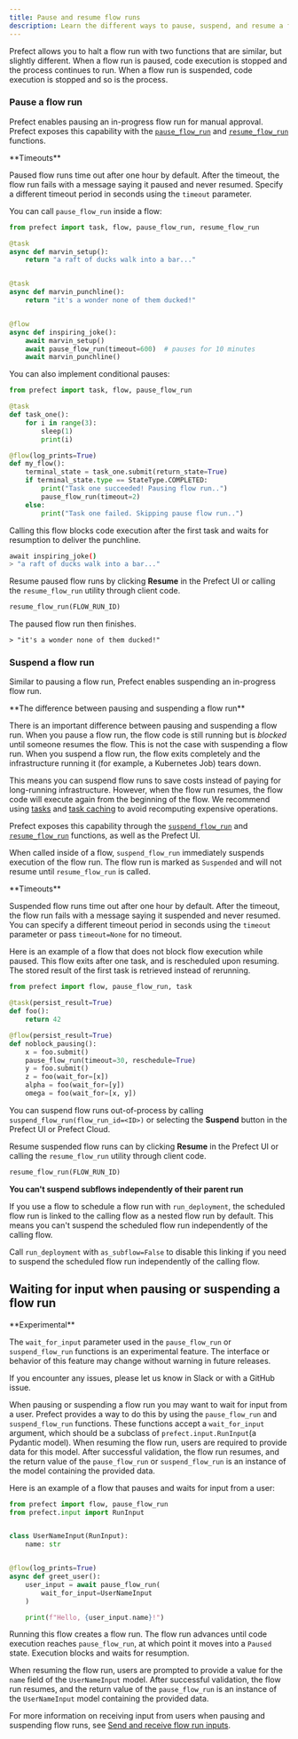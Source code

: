```yaml
---
title: Pause and resume flow runs
description: Learn the different ways to pause, suspend, and resume a flow run.
---
```


Prefect allows you to halt a flow run with two functions that are similar, but slightly different.
When a flow run is paused, code execution is stopped and the process continues to run.
When a flow run is suspended, code execution is stopped and so is the process.

### Pause a flow run

Prefect enables pausing an in-progress flow run for manual approval.
Prefect exposes this capability with the [`pause_flow_run`](https://prefect-python-sdk-docs.netlify.app/prefect/engine/#prefect.engine.pause_flow_run) 
and [`resume_flow_run`](https://prefect-python-sdk-docs.netlify.app/prefect/engine/#prefect.engine.resume_flow_run) functions.

<Note>
**Timeouts**

Paused flow runs time out after one hour by default.
After the timeout, the flow run fails with a message saying it paused and never resumed.
Specify a different timeout period in seconds using the `timeout` parameter.
</Note>

You can call `pause_flow_run` inside a flow:

```python
from prefect import task, flow, pause_flow_run, resume_flow_run

@task
async def marvin_setup():
    return "a raft of ducks walk into a bar..."


@task
async def marvin_punchline():
    return "it's a wonder none of them ducked!"


@flow
async def inspiring_joke():
    await marvin_setup()
    await pause_flow_run(timeout=600)  # pauses for 10 minutes
    await marvin_punchline()
```

You can also implement conditional pauses:

```python
from prefect import task, flow, pause_flow_run

@task
def task_one():
    for i in range(3):
        sleep(1)
        print(i)

@flow(log_prints=True)
def my_flow():
    terminal_state = task_one.submit(return_state=True)
    if terminal_state.type == StateType.COMPLETED:
        print("Task one succeeded! Pausing flow run..")
        pause_flow_run(timeout=2) 
    else:
        print("Task one failed. Skipping pause flow run..")
```

Calling this flow blocks code execution after the first task and waits for resumption to deliver the punchline.

```bash
await inspiring_joke()
> "a raft of ducks walk into a bar..."
```

Resume paused flow runs by clicking **Resume** in the Prefect UI or 
calling the `resume_flow_run` utility through client code.

```python
resume_flow_run(FLOW_RUN_ID)
```

The paused flow run then finishes.

```
> "it's a wonder none of them ducked!"
```

### Suspend a flow run

Similar to pausing a flow run, Prefect enables suspending an in-progress flow run.

<Note>
**The difference between pausing and suspending a flow run**

There is an important difference between pausing and suspending a flow run.
When you pause a flow run, the flow code is still running but is _blocked_ until someone resumes the flow.
This is not the case with suspending a flow run.
When you suspend a flow run, the flow exits completely and the infrastructure running it (for example, a Kubernetes Job) tears down.
</Note>

This means you can suspend flow runs to save costs instead of paying for long-running infrastructure. 
However, when the flow run resumes, the flow code will execute again from the beginning of the flow. 
We recommend using [tasks](/3.0/develop/write-tasks/) and [task caching](/3.0/develop/task-caching) to avoid recomputing expensive operations.

Prefect exposes this capability through the [`suspend_flow_run`](https://prefect-python-sdk-docs.netlify.app/prefect/engine/#prefect.engine.suspend_flow_run) and 
[`resume_flow_run`](https://prefect-python-sdk-docs.netlify.app/prefect/engine/#prefect.engine.resume_flow_run) functions, as well as the Prefect UI.

When called inside of a flow, `suspend_flow_run` immediately suspends execution of the flow run.
The flow run is marked as `Suspended` and will not resume until `resume_flow_run` is called.

<Note>
**Timeouts**

Suspended flow runs time out after one hour by default.
After the timeout, the flow run fails with a message saying it suspended and never resumed.
You can specify a different timeout period in seconds using the `timeout` parameter or pass `timeout=None` for no timeout.
</Note>

Here is an example of a flow that does not block flow execution while paused.
This flow exits after one task, and is rescheduled upon resuming.
The stored result of the first task is retrieved instead of rerunning.

```python
from prefect import flow, pause_flow_run, task

@task(persist_result=True)
def foo():
    return 42

@flow(persist_result=True)
def noblock_pausing():
    x = foo.submit()
    pause_flow_run(timeout=30, reschedule=True)
    y = foo.submit()
    z = foo(wait_for=[x])
    alpha = foo(wait_for=[y])
    omega = foo(wait_for=[x, y])
```

You can suspend flow runs out-of-process by calling `suspend_flow_run(flow_run_id=<ID>)` or 
selecting the **Suspend** button in the Prefect UI or Prefect Cloud.

Resume suspended flow runs can by clicking **Resume** in the Prefect UI or calling the `resume_flow_run` utility through client code.

```python
resume_flow_run(FLOW_RUN_ID)
```
<Note>

**You can't suspend subflows independently of their parent run**

If you use a flow to schedule a flow run with `run_deployment`, the
scheduled flow run is linked to the calling flow as a nested flow run by
default. This means you can't suspend the scheduled flow run
independently of the calling flow.

Call `run_deployment` with
`as_subflow=False` to disable this linking if you need to suspend
the scheduled flow run independently of the calling flow.
</Note>

## Waiting for input when pausing or suspending a flow run

<Warning>
**Experimental**

The `wait_for_input` parameter used in the `pause_flow_run` or `suspend_flow_run` functions is an experimental feature.
The interface or behavior of this feature may change without warning in future releases.

If you encounter any issues, please let us know in Slack or with a GitHub issue.
</Warning>

When pausing or suspending a flow run you may want to wait for input from a user.
Prefect provides a way to do this by using the `pause_flow_run` and `suspend_flow_run` functions.
These functions accept a `wait_for_input` argument, which should be a subclass of `prefect.input.RunInput`(a Pydantic model).
When resuming the flow run, users are required to provide data for this model. After successful validation, 
the flow run resumes, and the return value of the `pause_flow_run` or `suspend_flow_run` 
is an instance of the model containing the provided data.

Here is an example of a flow that pauses and waits for input from a user:

```python
from prefect import flow, pause_flow_run
from prefect.input import RunInput


class UserNameInput(RunInput):
    name: str


@flow(log_prints=True)
async def greet_user():
    user_input = await pause_flow_run(
        wait_for_input=UserNameInput
    )

    print(f"Hello, {user_input.name}!")
```

Running this flow creates a flow run. The flow run advances until code execution reaches `pause_flow_run`, 
at which point it moves into a `Paused` state.
Execution blocks and waits for resumption.

When resuming the flow run, users are prompted to provide a value for the `name` field of the `UserNameInput` model.
After successful validation, the flow run resumes, and the return value of the `pause_flow_run` 
is an instance of the `UserNameInput` model containing the provided data.

For more information on receiving input from users when pausing and suspending flow runs, 
see [Send and receive flow run inputs](/3.0/develop/inputs/).